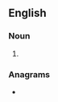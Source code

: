 ==English==

===Noun===
{{head|en|noun form}}

# {{plural of|en|aziridine}}

===Anagrams===
* {{anagrams|en|a=adeiiinrsz|diazirines}}